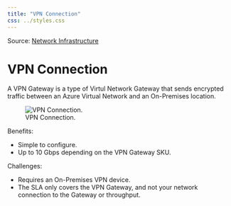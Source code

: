 ```yaml
---
title: "VPN Connection"
css: ../styles.css
---
```


Source: [Network Infrastructure](https://microsoftlearning.github.io/AZ-305-DesigningMicrosoftAzureInfrastructureSolutions/Instructions/CaseStudy/09-Networkingoption2.html)

# VPN Connection
A VPN Gateway is a type of Virtul Network Gateway that sends encrypted traffic between an Azure Virtual Network and an On-Premises location.

![VPN Connection.](../images/vpn-connection.png)

Benefits:

- Simple to configure.
- Up to 10 Gbps depending on the VPN Gateway SKU.

Challenges:

- Requires an On-Premises VPN device.
- The SLA only covers the VPN Gateway, and not your network connection to the Gateway or throughput.
